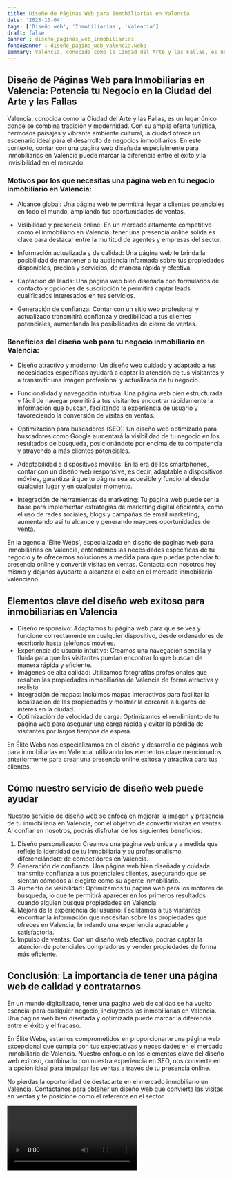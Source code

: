 ```yaml
---
title: Diseño de Páginas Web para Inmobiliarias en Valencia
date: '2023-10-04'
tags: ['Diseño web', 'Inmobiliarias', 'Valencia']
draft: false
banner : diseño_paginas_web_inmobiliarias
fondoBanner : diseño_pagina_web_valencia.webp
summary: Valencia, conocida como la Ciudad del Arte y las Fallas, es un lugar único donde se combina tradición y modernidad. Con su amplia oferta turística, hermosos paisajes y vibrante ambiente cultural, la ciudad ofrece un escenario ideal para el desarrollo de negocios inmobiliarios. En este contexto, contar con una página web diseñada especialmente para inmobiliarias en Valencia puede marcar la diferencia entre el éxito y la invisibilidad en el mercado.
---
```


## Diseño de Páginas Web para Inmobiliarias en Valencia: Potencia tu Negocio en la Ciudad del Arte y las Fallas

Valencia, conocida como la Ciudad del Arte y las Fallas, es un lugar único donde se combina tradición y modernidad. Con su amplia oferta turística, hermosos paisajes y vibrante ambiente cultural, la ciudad ofrece un escenario ideal para el desarrollo de negocios inmobiliarios. En este contexto, contar con una página web diseñada especialmente para inmobiliarias en Valencia puede marcar la diferencia entre el éxito y la invisibilidad en el mercado.

### Motivos por los que necesitas una página web en tu negocio inmobiliario en Valencia:

- Alcance global: Una página web te permitirá llegar a clientes potenciales en todo el mundo, ampliando tus oportunidades de ventas.

- Visibilidad y presencia online: En un mercado altamente competitivo como el inmobiliario en Valencia, tener una presencia online sólida es clave para destacar entre la multitud de agentes y empresas del sector.

- Información actualizada y de calidad: Una página web te brinda la posibilidad de mantener a tu audiencia informada sobre tus propiedades disponibles, precios y servicios, de manera rápida y efectiva.

- Captación de leads: Una página web bien diseñada con formularios de contacto y opciones de suscripción te permitirá captar leads cualificados interesados en tus servicios.

- Generación de confianza: Contar con un sitio web profesional y actualizado transmitirá confianza y credibilidad a tus clientes potenciales, aumentando las posibilidades de cierre de ventas.

### Beneficios del diseño web para tu negocio inmobiliario en Valencia:

- Diseño atractivo y moderno: Un diseño web cuidado y adaptado a tus necesidades específicas ayudará a captar la atención de tus visitantes y a transmitir una imagen profesional y actualizada de tu negocio.

- Funcionalidad y navegación intuitiva: Una página web bien estructurada y fácil de navegar permitirá a tus visitantes encontrar rápidamente la información que buscan, facilitando la experiencia de usuario y favoreciendo la conversión de visitas en ventas.

- Optimización para buscadores (SEO): Un diseño web optimizado para buscadores como Google aumentará la visibilidad de tu negocio en los resultados de búsqueda, posicionándote por encima de tu competencia y atrayendo a más clientes potenciales.

- Adaptabilidad a dispositivos móviles: En la era de los smartphones, contar con un diseño web responsive, es decir, adaptable a dispositivos móviles, garantizará que tu página sea accesible y funcional desde cualquier lugar y en cualquier momento.

- Integración de herramientas de marketing: Tu página web puede ser la base para implementar estrategias de marketing digital eficientes, como el uso de redes sociales, blogs y campañas de email marketing, aumentando así tu alcance y generando mayores oportunidades de venta.

En la agencia 'Élite Webs', especializada en diseño de páginas web para inmobiliarias en Valencia, entendemos las necesidades específicas de tu negocio y te ofrecemos soluciones a medida para que puedas potenciar tu presencia online y convertir visitas en ventas. Contacta con nosotros hoy mismo y déjanos ayudarte a alcanzar el éxito en el mercado inmobiliario valenciano.

<GifSeo />

<Cta />

## Elementos clave del diseño web exitoso para inmobiliarias en Valencia

- Diseño responsivo: Adaptamos tu página web para que se vea y funcione correctamente en cualquier dispositivo, desde ordenadores de escritorio hasta teléfonos móviles.
- Experiencia de usuario intuitiva: Creamos una navegación sencilla y fluida para que los visitantes puedan encontrar lo que buscan de manera rápida y eficiente.
- Imágenes de alta calidad: Utilizamos fotografías profesionales que resalten las propiedades inmobiliarias de Valencia de forma atractiva y realista.
- Integración de mapas: Incluimos mapas interactivos para facilitar la localización de las propiedades y mostrar la cercanía a lugares de interés en la ciudad.
- Optimización de velocidad de carga: Optimizamos el rendimiento de tu página web para asegurar una carga rápida y evitar la pérdida de visitantes por largos tiempos de espera.

En Élite Webs nos especializamos en el diseño y desarrollo de páginas web para inmobiliarias en Valencia, utilizando los elementos clave mencionados anteriormente para crear una presencia online exitosa y atractiva para tus clientes. 

## Cómo nuestro servicio de diseño web puede ayudar

Nuestro servicio de diseño web se enfoca en mejorar la imagen y presencia de tu inmobiliaria en Valencia, con el objetivo de convertir visitas en ventas. Al confiar en nosotros, podrás disfrutar de los siguientes beneficios:

1. Diseño personalizado: Creamos una página web única y a medida que refleje la identidad de tu inmobiliaria y su profesionalismo, diferenciándote de competidores en Valencia.
2. Generación de confianza: Una página web bien diseñada y cuidada transmite confianza a tus potenciales clientes, asegurando que se sientan cómodos al elegirte como su agente inmobiliario.
3. Aumento de visibilidad: Optimizamos tu página web para los motores de búsqueda, lo que te permitirá aparecer en los primeros resultados cuando alguien busque propiedades en Valencia.
4. Mejora de la experiencia del usuario: Facilitamos a tus visitantes encontrar la información que necesitan sobre las propiedades que ofreces en Valencia, brindando una experiencia agradable y satisfactoria.
5. Impulso de ventas: Con un diseño web efectivo, podrás captar la atención de potenciales compradores y vender propiedades de forma más eficiente.

## Conclusión: La importancia de tener una página web de calidad y contratarnos

En un mundo digitalizado, tener una página web de calidad se ha vuelto esencial para cualquier negocio, incluyendo las inmobiliarias en Valencia. Una página web bien diseñada y optimizada puede marcar la diferencia entre el éxito y el fracaso.

En Élite Webs, estamos comprometidos en proporcionarte una página web excepcional que cumpla con tus expectativas y necesidades en el mercado inmobiliario de Valencia. Nuestro enfoque en los elementos clave del diseño web exitoso, combinado con nuestra experiencia en SEO, nos convierte en la opción ideal para impulsar las ventas a través de tu presencia online.

No pierdas la oportunidad de destacarte en el mercado inmobiliario en Valencia. Contáctanos para obtener un diseño web que convierta las visitas en ventas y te posicione como el referente en el sector.

<Video />

<CtaBot job='Inmobiliarias' city='Valencia'/>

<Gmaps query='Valencia+españa+maps' />